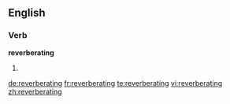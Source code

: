 ==English==

===Verb===
'''reverberating'''

# {{present participle of|reverberate}}

[[de:reverberating]]
[[fr:reverberating]]
[[te:reverberating]]
[[vi:reverberating]]
[[zh:reverberating]]